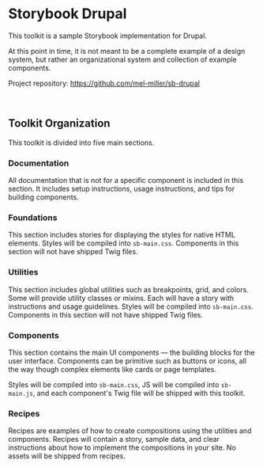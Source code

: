 <Meta title="Documentation/Introduction" />

# Storybook Drupal

This toolkit is a sample Storybook implementation for Drupal.

At this point in time, it is not meant to be a complete example of a design system, but rather an organizational
system and collection of example components.

Project repository: https://github.com/mel-miller/sb-drupal

<br />

## Toolkit Organization

This toolkit is divided into five main sections.

### Documentation

All documentation that is not for a specific component is included in this section. It includes setup instructions,
usage instructions, and tips for building components.

### Foundations

This section includes stories for displaying the styles for native HTML elements.
Styles will be compiled into `sb-main.css`. Components in this section will not have shipped Twig files.

### Utilities

This section includes global utilities such as breakpoints, grid, and colors. Some will provide
utility classes or mixins. Each will have a story with instructions and usage guidelines.
Styles will be compiled into `sb-main.css`. Components in this section will not have shipped Twig files.

### Components

This section contains the main UI components — the building blocks for the user interface.
Components can be primitive such as buttons or icons, all the way though complex elements like cards or page templates.

Styles will be compiled into `sb-main.css`, JS will be compiled into `sb-main.js`,
and each component's Twig file will be shipped with this toolkit.

### Recipes

Recipes are examples of how to create compositions using the utilities and components.
Recipes will contain a story, sample data, and clear instructions about how to implement
the compositions in your site. No assets will be shipped from recipes.
